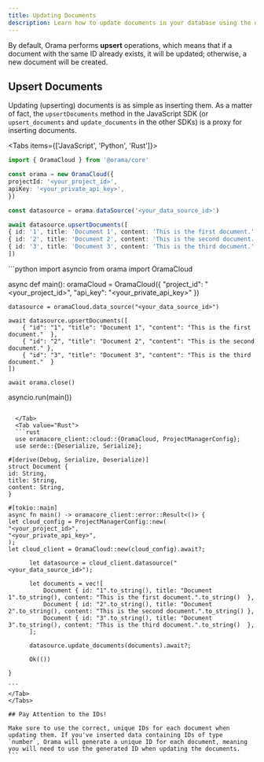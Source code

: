 ```yaml
---
title: Updating Documents
description: Learn how to update documents in your database using the official SDK.
---
```


By default, Orama performs **upsert** operations, which means that if a document with the same ID already exists, it will be updated; otherwise, a new document will be created.

## Upsert Documents

Updating (upserting) documents is as simple as inserting them. As a matter of fact, the `upsertDocuments` method in the JavaScript SDK (or `upsert_documents` and `update_documents` in the other SDKs) is a proxy for inserting documents.

<Tabs items={['JavaScript', 'Python', 'Rust']}>
  <Tab value="Javascript">
  ```typescript
  import { OramaCloud } from '@orama/core'

const orama = new OramaCloud({
projectId: '<your_project_id>',
apiKey: '<your_private_api_key>',
})

const datasource = orama.dataSource('<your_data_source_id>')

await datasource.upsertDocuments([
{ id: '1', title: 'Document 1', content: 'This is the first document.' },
{ id: '2', title: 'Document 2', content: 'This is the second document.' },
{ id: '3', title: 'Document 3', content: 'This is the third document.' }
])

````
</Tab>
<Tab value="Python">
```python
import asyncio
from orama import OramaCloud

async def main():
    oramaCloud = OramaCloud({
        "project_id": "<your_project_id>",
        "api_key": "<your_private_api_key>"
    })

    datasource = oramaCloud.data_source("<your_data_source_id>")

    await datasource.upsertDocuments([
        { "id": "1", "title": "Document 1", "content": "This is the first document."  },
        { "id": "2", "title": "Document 2", "content": "This is the second document." },
        { "id": "3", "title": "Document 3", "content": "This is the third document."  }
    ])

    await orama.close()

asyncio.run(main())
````

  </Tab>
  <Tab value="Rust">
  ```rust
  use oramacore_client::cloud::{OramaCloud, ProjectManagerConfig};
  use serde::{Deserialize, Serialize};

#[derive(Debug, Serialize, Deserialize)]
struct Document {
id: String,
title: String,
content: String,
}

#[tokio::main]
async fn main() -> oramacore_client::error::Result<()> {
let cloud_config = ProjectManagerConfig::new(
"<your_project_id>",
"<your_private_api_key>",
);
let cloud_client = OramaCloud::new(cloud_config).await?;

      let datasource = cloud_client.datasource("<your_data_source_id>");

      let documents = vec![
          Document { id: "1".to_string(), title: "Document 1".to_string(), content: "This is the first document.".to_string()  },
          Document { id: "2".to_string(), title: "Document 2".to_string(), content: "This is the second document.".to_string() },
          Document { id: "3".to_string(), title: "Document 3".to_string(), content: "This is the third document.".to_string()  },
      ];

      datasource.update_documents(documents).await?;

      Ok(())

}

```
</Tab>
</Tabs>

## Pay Attention to the IDs!

Make sure to use the correct, unique IDs for each document when updating them. If you've inserted data containing IDs of type `number`, Orama will generate a unique ID for each document, meaning you will need to use the generated ID when updating the documents.
```
